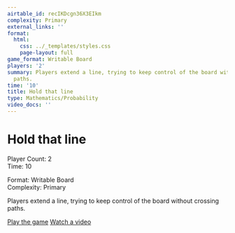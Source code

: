 ```yaml
---
airtable_id: recIKDcgn36X3EIkm
complexity: Primary
external_links: ''
format:
  html:
    css: ../_templates/styles.css
    page-layout: full
game_format: Writable Board
players: '2'
summary: Players extend a line, trying to keep control of the board without crossing
  paths.
time: '10'
title: Hold that line
type: Mathematics/Probability
video_docs: ''
---
```


# Hold that line

:::{.game-info-box}
:::{.game-stats}
:::{.left-stats}
Player Count: 2  
Time: 10
:::
:::{.right-stats}
Format: Writable Board  
Complexity: Primary
:::
:::
:::

Players extend a line, trying to keep control of the board without crossing paths.

:::{.game-actions}
<a href="#" class="btn btn-play"><i class="fa fa-gamepad"></i> Play the game</a>
<a href="#" class="btn btn-watch"><i class="fa fa-video"></i> Watch a video</a>
:::